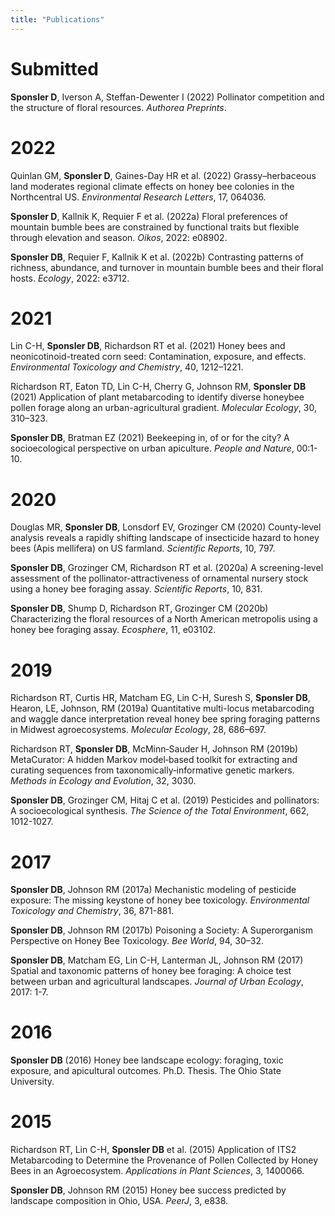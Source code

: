 ```yaml
---
title: "Publications"
---
```


# Submitted

**Sponsler D**, Iverson A, Steffan-Dewenter I (2022) Pollinator competition and the structure of floral resources. *Authorea Preprints*.

# 2022

Quinlan GM, **Sponsler D**, Gaines-Day HR et al. (2022) Grassy–herbaceous land moderates regional climate effects on honey bee colonies in the Northcentral US. *Environmental Research Letters*, 17, 064036.

**Sponsler D**, Kallnik K, Requier F et al. (2022a) Floral preferences of mountain bumble bees are constrained by functional traits but flexible through elevation and season. *Oikos*, 2022: e08902.

**Sponsler DB**, Requier F, Kallnik K et al. (2022b) Contrasting patterns of richness, abundance, and turnover in mountain bumble bees and their floral hosts. *Ecology*, 2022: e3712.

# 2021

Lin C-H, **Sponsler DB**, Richardson RT et al. (2021) Honey bees and neonicotinoid-treated corn seed: Contamination, exposure, and effects. *Environmental Toxicology and Chemistry*, 40, 1212–1221.

Richardson RT, Eaton TD, Lin C-H, Cherry G, Johnson RM, **Sponsler DB** (2021) Application of plant metabarcoding to identify diverse honeybee pollen forage along an urban-agricultural gradient. *Molecular Ecology*, 30, 310–323.

**Sponsler DB**, Bratman EZ (2021) Beekeeping in, of or for the city? A socioecological perspective on urban apiculture. *People and Nature*, 00:1-10.

# 2020

Douglas MR, **Sponsler DB**, Lonsdorf EV, Grozinger CM (2020) County-level analysis reveals a rapidly shifting landscape of insecticide hazard to honey bees (Apis mellifera) on US farmland. *Scientific Reports*, 10, 797.

**Sponsler DB**, Grozinger CM, Richardson RT et al. (2020a) A screening-level assessment of the pollinator-attractiveness of ornamental nursery stock using a honey bee foraging assay. *Scientific Reports*, 10, 831.

**Sponsler DB**, Shump D, Richardson RT, Grozinger CM (2020b) Characterizing the floral resources of a North American metropolis using a honey bee foraging assay. *Ecosphere*, 11, e03102.

# 2019

Richardson RT, Curtis HR, Matcham EG, Lin C-H, Suresh S, **Sponsler DB**, Hearon, LE, Johnson, RM (2019a) Quantitative multi-locus metabarcoding and waggle dance interpretation reveal honey bee spring foraging patterns in Midwest agroecosystems. *Molecular Ecology*, 28, 686–697.

Richardson RT, **Sponsler DB**, McMinn‐Sauder H, Johnson RM (2019b) MetaCurator: A hidden Markov model‐based toolkit for extracting and curating sequences from taxonomically‐informative genetic markers. *Methods in Ecology and Evolution*, 32, 3030.

**Sponsler DB**, Grozinger CM, Hitaj C et al. (2019) Pesticides and pollinators: A socioecological synthesis. *The Science of the Total Environment*, 662, 1012-1027.

# 2017

**Sponsler DB**, Johnson RM (2017a) Mechanistic modeling of pesticide exposure: The missing keystone of honey bee toxicology. *Environmental Toxicology and Chemistry*, 36, 871-881.

**Sponsler DB**, Johnson RM (2017b) Poisoning a Society: A Superorganism Perspective on Honey Bee Toxicology. *Bee World*, 94, 30–32.

**Sponsler DB**, Matcham EG, Lin C-H, Lanterman JL, Johnson RM (2017) Spatial and taxonomic patterns of honey bee foraging: A choice test between urban and agricultural landscapes. *Journal of Urban Ecology*, 2017: 1-7.

# 2016

**Sponsler DB** (2016) Honey bee landscape ecology: foraging, toxic exposure, and apicultural outcomes. Ph.D. Thesis. The Ohio State University.

# 2015

Richardson RT, Lin C-H, **Sponsler DB** et al. (2015) Application of ITS2 Metabarcoding to Determine the Provenance of Pollen Collected by Honey Bees in an Agroecosystem. *Applications in Plant Sciences*, 3, 1400066.

**Sponsler DB**, Johnson RM (2015) Honey bee success predicted by landscape composition in Ohio, USA. *PeerJ*, 3, e838.